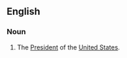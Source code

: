 ==English==
===Noun===
{{en-noun|-}}
#{{idiomatic|regional}} The [[president|President]] of the [[United States]].